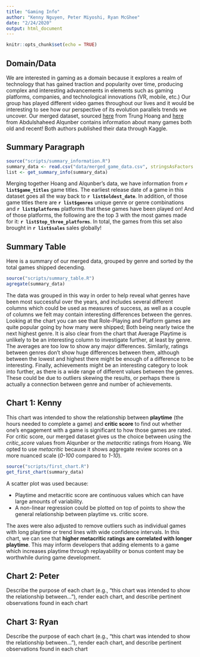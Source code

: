 ```yaml
---
title: "Gaming Info"
author: "Kenny Nguyen, Peter Miyoshi, Ryan McGhee"
date: "2/24/2020"
output: html_document
---
```


```r
knitr::opts_chunk$set(echo = TRUE)

```

## Domain/Data

We are interested in gaming as a domain because it explores a realm of technology that has gained traction and popularity over time, producing complex and interesting advancements in elements such as gaming platforms, companies, and technological innovations (VR, mobile, etc.) Our group has played different video games throughout our lives and it would be interesting to see how our perspective of its evolution parallels trends we uncover. Our merged dataset, sourced  [here](https://www.kaggle.com/jummyegg/rawg-game-dataset/data) from Trung Hoang and [here](https://www.kaggle.com/ashaheedq/video-games-sales-2019) from Abdulshaheed Alqunber contains information about many games both old and recent! Both authors published their data through Kaggle.


## Summary Paragraph
```r
source("scripts/summary_information.R")
summary_data <- read.csv("data/merged_game_data.csv", stringsAsFactors = FALSE)
list <- get_summary_info(summary_data)
```

Merging together Hoang and Alqunber's data, we have information from **`r list$game_titles`** game titles. The earliest release date of a game in this dataset goes all the way back to **`r list$oldest_date`**. In addition, of those game titles there are **`r list$genres`** unique genre or genre combinations and **`r list$platforms`** platforms that these games have been played on! And of those platforms, the following are the top 3 with the most games made for it: **`r list$top_three_platforms`**. In total, the games from this set also brought in **`r list$sales`** sales globally!

## Summary Table
Here is a summary of our merged data, grouped by genre and sorted by the total games shipped decending.
```r
source("scripts/summary_table.R")
agregate(summary_data)
```

The data was grouped in this way in order to help reveal what genres have been most successful over the years, and includes several different columns which could be used as measures of success, as well as a couple of columns we felt may contain interesting differences between the genres. Looking at the chart you can see that Role-Playing and Platform games are quite popular going by how many were shipped; Both being nearly twice the next highest genre. It is also clear from the chart that Average Playtime is unlikely to be an interesting column to investigate further, at least by genre. The averages are too low to show any major differences. Similarly, ratings between genres don't show huge differences between them, although between the lowest and highest there might be enough of a difference to be interesting. Finally, achievements might be an interesting category to look into further, as there is a wide range of different values between the genres. These could be due to outliers skewing the results, or perhaps there is actually a connection between genre and number of achievements.

## Chart 1: Kenny
This chart was intended to show the relationship between **playtime** (the hours needed to complete a game) and **critic score** to find out whether one's engagement with a game is significant to how those games are rated. For critic score, our merged dataset gives us the choice between using the _critic_score_ values from Alqunber or the _metacritic_ ratings from Hoang. We opted to use _metacritic_ because it shows aggregate review scores on a more nuanced scale (*0-100* compared to *1-10*).

```r
source("scripts/first_chart.R")
get_first_chart(summary_data)
```

A scatter plot was used because:

- Playtime and metacritic score are continuous values which can have large amounts of variability.
- A non-linear regression could be plotted on top of points to show the general relationship between playtime vs. critic score.

The axes were also adjusted to remove outliers such as individual games with long playtime or trend lines with wide confidence intervals. In this chart, we can see that **higher metacritic ratings are correlated with longer playtime**. This may inform developers that adding elements to a game which increases playtime through replayability or bonus content may be worthwhile during game development.


## Chart 2: Peter
Describe the purpose of each chart (e.g., "this chart was intended to show the relationship between..."), render each chart, and describe pertinent observations found in each chart


## Chart 3: Ryan
Describe the purpose of each chart (e.g., "this chart was intended to show the relationship between..."), render each chart, and describe pertinent observations found in each chart